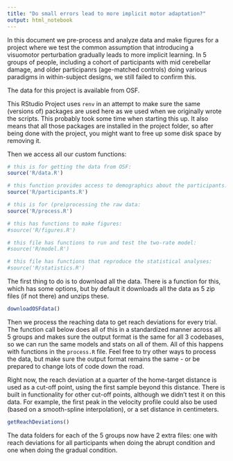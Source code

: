 ```yaml
---
title: "Do small errors lead to more implicit motor adaptation?"
output: html_notebook
---
```


In this document we pre-process and analyze data and make figures for a project where we test the common assumption that introducing a visuomotor perturbation gradually leads to more implicit learning. In 5 groups of people, including a cohort of participants with mid cerebellar damage, and older participanrs (age-matched controls) doing various paradigms in within-subject designs, we still failed to confirm this.

The data for this project is available from OSF.

This RStudio Project uses `renv` in an attempt to make sure the same (versions of) packages are used here as we used when we originally wrote the scripts. This probably took some time when starting this up. It also means that all those packages are installed in the project folder, so after being done with the project, you might want to free up some disk space by removing it.

Then we access all our custom functions:

```r
# this is for getting the data from OSF:
source('R/data.R')

# this function provides access to demographics about the participants:
source('R/participants.R')

# this is for (pre)processing the raw data:
source('R/process.R')

# this has functions to make figures:
#source('R/figures.R')

# this file has functions to run and test the two-rate model:
#source('R/model.R')

# this file has functions that reproduce the statistical analyses:
#source('R/statistics.R')
```

The first thing to do is to download all the data. There is a function for this, which has some options, but by default it downloads all the data as 5 zip files (if not there) and unzips these.

```r
downloadOSFdata()
```

Then we process the reaching data to get reach deviations for every trial. The function call below does all of this in a standardized manner across all 5 groups and makes sure the output format is the same for all 3 codebases, so we can run the same models and stats on all of them. All of this happens with functions in the `process.R` file. Feel free to try other ways to process the data, but make sure the output format remains the same - or be prepared to change lots of code down the road.

Right now, the reach deviation at a quarter of the home-target distance is used as a cut-off point, using the first sample beyond this distance. There is built in functionality for other cut-off points, although we didn't test it on this data. For example, the first peak in the velocity profile could also be used (based on a smooth-spline interpolation), or a set distance in centimeters.

```r
getReachDeviations()
```

The data folders for each of the 5 groups now have 2 extra files: one with reach deviations for all participants when doing the abrupt condition and one when doing the gradual condition.

